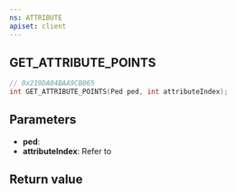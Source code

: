 ```yaml
---
ns: ATTRIBUTE
apiset: client
---
```

## GET_ATTRIBUTE_POINTS

```c
// 0x219DA04BAA9CB065
int GET_ATTRIBUTE_POINTS(Ped ped, int attributeIndex);
```


## Parameters
* **ped**:
* **attributeIndex**: Refer to <EmbeddedEnum name="ePedAttribute" />

## Return value
